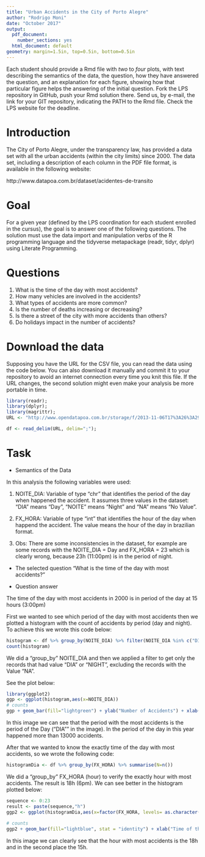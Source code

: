 ```yaml
---
title: "Urban Accidents in the City of Porto Alegre"
author: "Rodrigo Moni"
date: "October 2017"
output:
  pdf_document:
    number_sections: yes
  html_document: default
geometry: margin=1.5in, top=0.5in, bottom=0.5in
---
```


Each student should provide a Rmd file with _two_ to _four_ plots, with text describing the semantics of the data, the question, how they have answered the question, and an explanation for each figure, showing how that particular figure helps the answering of the initial question.  Fork the LPS repository in GitHub, push your Rmd solution there. Send us, by e-mail, the link for your GIT repository, indicating the PATH to the Rmd file. Check the LPS website for the deadline.

# Introduction

The City of Porto Alegre, under the transparency law, has provided a data set with all the urban accidents (within the city limits) since 2000. The data set, including a description of each column in the PDF file format, is available in the following website:

http://www.datapoa.com.br/dataset/acidentes-de-transito

# Goal

For a given year (defined by the LPS coordination for each student enrolled in the cursus), the goal is to answer one of the following questions. The solution must use the data import and manipulation verbs of the R programming language and the tidyverse metapackage (readr, tidyr, dplyr) using Literate Programming.

# Questions

1. What is the time of the day with most accidents?
2. How many vehicles are involved in the accidents?
3. What types of accidents are more common?
4. Is the number of deaths increasing or decreasing?
5. Is there a street of the city with more accidents than others?
6. Do holidays impact in the number of accidents?

# Download the data

Supposing you have the URL for the CSV file, you can read the data using the code below. You can also download it manually and commit it to your repository to avoid an internet connection every time you knit this file. If the URL changes, the second solution might even make your analysis be more portable in time.

```r
library(readr);
library(dplyr);
library(magrittr);
URL <- "http://www.opendatapoa.com.br/storage/f/2013-11-06T17%3A26%3A29.293Z/acidentes-2000.csv"
```

```r
df <- read_delim(URL, delim=";");
```


# Task

- Semantics of the Data

In this analysis the following variables were used:


  1. NOITE_DIA: Variable of type "chr"  that identifies the period of the day when happened the accident. It assumes three values in the dataset: "DIA" means "Day", "NOITE" means "Night" and "NA" means "No Value".
  
  
  2. FX_HORA: Variable of type "int" that identifies the hour of the day when happend the accident. The value means the hour of the day in brazilian format.
  
  
  3. Obs: There are some inconsistencies in the dataset, for example are some records with the NOITE_DIA = Day and FX_HORA = 23 which is clearly wrong, because 23h (11:00pm) is in the period of night.

- The selected question
  "What is the time of the day with most accidents?"
  
- Question answer

The time of the day with most accidents in 2000 is in period of the day at 15 hours (3:00pm)

First we wanted to see which period of the day with most accidents then we plotted a histogram with the count of accidents by period (day and night). To achieve this we wrote this code below:

```r
histogram <- df %>% group_by(NOITE_DIA) %>% filter(NOITE_DIA %in% c("DIA", "NOITE"))
count(histogram)
```

We did a "group_by" NOITE_DIA and then we applied a filter to get only the records that had value "DIA" or "NIGHT", excluding the records with the Value "NA".

See the plot below:

```r
library(ggplot2)
ggp <- ggplot(histogram,aes(x=NOITE_DIA))
# counts
ggp + geom_bar(fill="lightgreen") + ylab("Number of Accidents") + xlab("Period of the day")
```

In this image we can see that the period with the most accidents is the period of the Day ("DIA"" in the image). In the period of the day in this year happened more than 13000 accidents.

After that we wanted to know the exactly time of the day with most accidents, so we wrote the following code:

```r
histogramDia <- df %>% group_by(FX_HORA) %>% summarise(N=n())
```

We did a "group_by" FX_HORA (hour) to verify the exactly hour with most accidents. The result is 18h (6pm). We can see better in the histogram plotted below:

```r
sequence <- 0:23
result <- paste(sequence,"h")
ggp2 <- ggplot(histogramDia,aes(x=factor(FX_HORA, levels= as.character(seq(0,23,1)), labels = result), y=N)) + theme(axis.text.x = element_text(face="bold", size=14))
               
# counts
ggp2 + geom_bar(fill="lightblue", stat = "identity") + xlab("Time of the Day") + ylab("Number of accidents") + geom_text(aes(label=N), vjust=1.6, color="black", size=5.5)
```

In this image we can clearly see that the hour with most accidents is the 18h and in the second place the 15h. 
